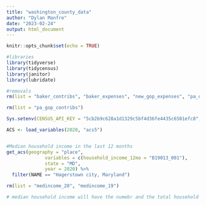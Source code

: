 ```yaml
---
title: "washington_county_data"
author: "Dylan Manfre"
date: "2023-02-24"
output: html_document
---
```


```r
knitr::opts_chunk$set(echo = TRUE)
```

```r
#libraries
library(tidyverse)
library(tidycensus)
library(janitor)
library(lubridate)

#removals
rm(list = "baker_contribs", "baker_expenses", "new_gop_expenses", "pa_dem_contribs", "pa_dem_expenses", "pa_cop contribs", "pa_gop_expenses", "wbb_rosters")

rm(list = "pa_gop_contribs")


```


```r

Sys.setenv(CENSUS_API_KEY = "5cb2b9c628a1d1329c5bf4d36fe4435c6501efc8", overwrite = TRUE)

```

```r
ACS <- load_variables(2020, "acs5")


#Median household income in the last 12 months
get_acs(geography = "place",
              variables = c(household_income_12mo = "B19013_001"),
              state = "MD",
              year = 2020) %>% 
  filter(NAME == "Hagerstown city, Maryland")

rm(list = "medincome_20", "medincome_19")

# median household income will have the numebr and the total household income will show the number of households. 

```

```r




```

